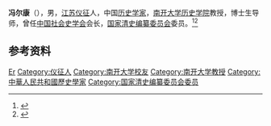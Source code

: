 '''冯尔康'''（{{bd|1934年|}}），男，[[江苏|江苏]][[仪征|仪征]]人，中国[[历史学家|历史学家]]，[[南开大学历史学院|南开大学历史学院]]教授，博士生导师，曾任[[中国社会史学会|中国社会史学会]]会长，[[国家清史编纂委员会|国家清史编纂委员会]]委员。<ref>{{Cite web|title=《冯尔康文集》首发式在南开大学举行|url=https://history.nankai.edu.cn/2019/0912/c16078a203690/page.htm|accessdate=2021-01-30|work=南开大学历史学院|archive-date=2021-02-09|archive-url=https://web.archive.org/web/20210209213916/https://history.nankai.edu.cn/2019/0912/c16078a203690/page.htm|dead-url=no}}</ref><ref>{{Cite web|title=冯尔康|url=http://www.iqh.net.cn/info.asp?column_id=8325|accessdate=2021-01-30|work=中国人民大学清史研究所}}</ref>

== 参考资料 ==
{{reflist}}

{{国家清史编纂委员会}}

{{Authority control}}

{{DEFAULTSORT:Feng冯}}
[[Category:冯姓|Er]]
[[Category:仪征人|Category:仪征人]]
[[Category:南开大学校友|Category:南开大学校友]]
[[Category:南开大学教授|Category:南开大学教授]]
[[Category:中華人民共和國歷史學家|Category:中華人民共和國歷史學家]]
[[Category:国家清史编纂委员会委员|Category:国家清史编纂委员会委员]]


{{中国人物小作品}}